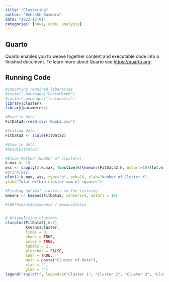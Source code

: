 ---
title: "Clustering"
author: "Behrokh Bazmara"
date: "2023-12-01"
categories: [news, code, analysis]
---

## Quarto

Quarto enables you to weave together content and executable code into a finished document. To learn more about Quarto see <https://quarto.org>.

## Running Code



```{r}
#Importing required libararies
#install.packages("FactoMineR")
#install.packages("factoextra")
library(cluster)
library(parameters)

#Read in data
FitData2<-read.csv('Book3.csv') 

#Scaling data
FitData2 <- scale(FitData2)

#View in data 
#head(FitData2)

#Elbow Method (Number of clusters)
k.max <- 10
wss <- sapply(2:k.max, function(k){kmeans(FitData2,k, nstart=10)$tot.withinss})
#print(wss)
plot(2:k.max, wss, type="b", pch=16, xlab="Number of Cluster K", 
ylab="Total within cluster sum of squares")

#Finding optimal clusters to the training
kmeans <- kmeans(FitData2, centers=4, nstart = 10)

#100*kmeans$betweenss / kmeans$totss


# #Visualizing clusters 
clusplot(FitData2[,6:7],
         kmeans$cluster,
         lines = 0,
         shade = TRUE,
         color = TRUE,
         labels = 2,
         plotchar = FALSE,
         span = TRUE,
         main = paste("Cluster of data"),
         xlab = '',
         ylab = '')
legend("topleft", legend=c("Cluster 1", "Cluster 2", "Cluster 3", "Cluster 4"), col = c("blue", "red", "purple","green"), lty= 1:2, cex = 0.8)
```



